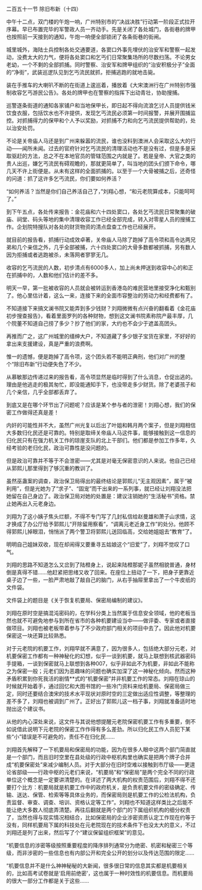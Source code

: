 

二百五十一节 除旧布新（十四）

中午十二点，双门楼的午炮一响，广州特别市的“决战决胜”行动第一阶段正式拉开序幕。早已布置完毕的军警政人员一齐动手。先是关闭了各处城门，各街巷的牌甲也按照前一天接到的通知，午炮一响便全部锁闭了各条街巷的街闸。

城里城外，海陆士兵控制各处交通要道，各窦口外事先埋伏的治安军和警察一起发动，没费太大的力气，便将各处窦口和乞丐们日常聚集场所的尽数扫荡。不论男女老幼，一个不剩的全部抓捕。同时警察、治安军和牌甲组织的“治安积极分子”全面的“净街”，武装巡逻队见到乞丐流民就抓，拒捕逃跑的就地击毙。

装在手推车的大喇叭不断的在街道上逡巡着，播放着《大宋澳洲行在广州特别市强制收容乞丐游民公告》。各处的牌甲也在警察的指挥下出动青壮，协助搜捕。

巡警逐条街道的通知各家铺户和当地保甲长，即日起不得向流浪乞讨人员提供钱米饮食衣服，包括饮水也不许提供，发现乞丐流民必须第一时间报警，并展开围捕监控。对抓捕得力的保甲和个人予以奖励，对抓捕不力和向乞丐流民提供帮助的，处以治安处罚。

不论是关帝庙人马还是到广州来躲嚣的流民，谁也没料到澳洲人会采取这么大的行动――闻所未闻。过去的官府针对乞丐流民的清理活动也不是没有过，但是多是采取驱赶的方法，总之不在本地官员的管辖范围之内就是了。若是皇帝、大官之类的贵人出巡，嫌乞丐流民有碍观瞻的，那就更简单了，叫当地的团头们颁下命令，哪几天不许上街便是。从未有这样的全面抓捕的。以至于一个大骨被捕之后，还奇怪的问道：抓了这许多乞丐流民，你们要如何养活？

“如何养活？当然是你们自己养活自己了，”刘翔心想，“和元老院算成本，只能呵呵了。”

到下午五点，各处传来报告：金花庙和六十四处窦口，各处乞丐流民日常聚集的破庙、祠堂、码头等地的集中清理收容工作已经全部完成，转入对零星人员的搜捕工作。企划院特搜队对各处的财货物资的清点盘查工作也已经展开。

就目前的报告看，抓捕行动成效卓著，关帝庙人马除了跑掉了高令项和高令达两兄弟和几个亲信之外，几乎全部被捕，六十四处窦口的大骨多数都被抓捕，另有数人因为拒捕或者逃跑被杀，未落网者寥寥无几。

收容的乞丐流民的人数，初步清点有6000多人，加上尚未押送到收容中心的和正在抓捕中的，人数和他们估计的差不多。

明天一早，第一批被收容的人员就会被转运到香港岛的难民营地里接受净化和甄别了。他心里估计着，这么一来，连接下来的全面市容整治的劳动力和经费都有了。

不知道接下来搞文澜书院又能弄到多少钱财？刘翔微微有点兴奋的翻看着《金花庙初步搜查报告》，看着里面罗列的各种财物，想到这文澜书院素称院产最丰厚，几个院董不知道自己捞了多少？抄了他们的家，大约也不会少于遮盖高团头。

再推而广之，这广州城里的缙绅大户，不知道藏了多少银子宝货在家里，不好好的拿出来支援建设，真是严重的浪费啊。

惟一的遗憾，便是跑掉了高令项，这个团头若不能明正典刑，他们对广州的整个“除旧布新”行动便失色了不少。

从慕敏那边传递过来的报告看，高令项显然是临时得到了什么消息，仓促出逃的。理由是他逃走的极其匆忙，即没能通知手下，也没带走多少财货。除了老婆孩子和几个亲信，几乎全部都丢弃了。

到底又是在哪个环节出了问题呢？应该是某个参与者的泄密！刘翔心想，我们的保密工作做得还真是差！

内奸的可能性并不大，虽然广州光复以后出了叶姐和韩月两个案子，但是刘翔相信大多数归化民还是可靠的。特别是取缔关帝庙人马这件事，能够接触到这一信息的归化民只有在强力机关工作的琼崖支队的北上干部们。他们都是参加工作多年，久经考验的老归化民，政治可靠性是没问题的。

但是政治可靠并不等于不会泄密――尤其是对毫无保密意识的人来说。他自己已经从郭熙儿那里得到了够沉重的教训了。

虽然巫蛊案的调查，政治保卫局得出的最终结论是郭熙儿“无主观因素”，属于“被利用”，但是光她为了“求子”、“固宠”而干出来的一系列事，就已经让刘翔没法把她留在自己身边了。政治保卫局对她的处置是：建议注销她的“生活秘书”资格。禁止她再出入元老身边。

刘翔为了这小姨子焦头烂额，不得不专门写了几封私信给赵曼雄和萧子山求情，这才换成了办公厅给予郭熙儿“开除留用察看”，“调离元老近身工作”的处分。他顾不得郭熙儿掉眼泪，悄悄派了两个警卫将郭熙儿送回临高，交给她姐姐去“教育”了。

明明自己姐妹双收，现在却闹得又要重寻五姑娘这个“旧爱”了，刘翔不觉叹了口气。

刘翔的思路不知道怎么又岔到了陆橙身上，说起来陆橙那妮子虽然相貌普通，身材倒是真得不错……他赶紧把思绪又收了回来。在座位上扭动了一下，把身子更靠近桌子边了一些，一脸严肃地敲了敲自己的脑门，从右手抽屉里拿出了一个牛皮纸的文件袋。

文件袋上的题目是《关于恢复机要局、保密局编制的建议》。

刘翔在原时空是搞混沌密码的，在学科分类上当然属于信息安全领域，他的老板当然也就不可避免地参与到所在省市的各种机要建设当中――做评委、专家或者直接做项目。刘翔也被老板带着参与了不少政府部门相关的项目中去了。因此他对机要保密这一块还算比较熟悉。

对于元老院的机要工作，刘翔早就不满意了，因为很多人，包括绝大部分元老，对机要保密工作都有一种神秘化的幻想，似乎一谈到机要，就马上联想到核武器密码手提箱，一谈到保密就马上联想到各种007，似乎非如此不为机要，非如此不能称之为保密一般；元老们因为恶趣味的问题也确实加深了这一神秘化倾向。然而这种矛盾积累到你死我活的剧情**式的“机要保密”并非机要工作的常态。刘翔在琼山的时候就开始着手，通过回忆和大图书馆的一些冷门资料来给机要局、保密局做三定，同时还要结合澳宋的技术水平现状对原时空的三定做出适应性调整，等整理的差不多了，刘翔也被调到广州了。正好出了郭熙儿这一档子事，刘翔就准备适时地抛出这个建议书。

从他的内心深处来说，这文件与其说他想提醒元老院保密机要工作有多重要，倒不如说借此说明下元老院的保密工作作得有多么差劲。所以归化民工作人员犯下某些“小”错误是不可避免的，责任不在归化民……

刘翔首先解释了一下机要局和保密局的功能，因为在很多人眼中这两个部门简直就是一个部门，而且旧时空里在县处级的行政中枢机构里也确实是把两个牌子合并成“机要保密处”来减少编制人员。对于大部分在旧时空难以接触到市厅级——更遑论省部级——行政中枢的元老们来说，“机要局”和“保密局”是两个完全不同的行政单位这个概念是一定要讲清楚的。在详述了两大机构的权责范围后，刘翔不得不还要打个比方：机要局就是机要工作中的政府机关，是负责机要文件的密级确定、传输、送达、保管、检索等等具体业务的，而保密局则是机要工作的公检法机构，负责监督、审查、调查、培训、资格认定等工作”。刘翔也不知道这样类比之后能不能让绝大多数人彻底弄清楚。再往后翻就是两个部门的下属组织机构的细分权责了，当然也得与现实情况相结合，比如保密局的企业涉密资质认定工作现在约等于没有，同样机要局下属的科技处在元老院现在的技术条件下也没太大的意义，不过刘翔还是列了出来，然后写了个“建议保留组织框架”的意见。

“机要信息的涉密等级按照重要程度的降序排列通常分为绝密、机密和秘密三个等级，而非涉密的一些信息也有内部公开和完全公开的划分以及传达范围的限定……

“机要信息并不是什么神神秘秘的大新闻，很多很日常的信息其实都是机要相关的，比如高考试卷就是‘启用前绝密’，这也属于一种时效性的机要信息。而机要局的很大一部分工作都是关于这些……

